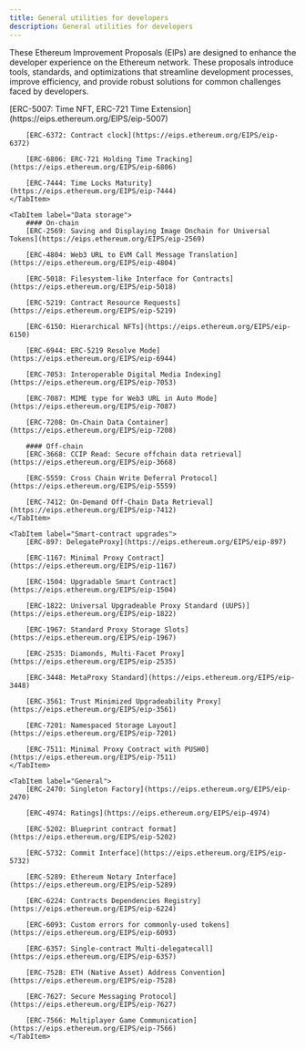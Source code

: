 ```yaml
---
title: General utilities for developers
description: General utilities for developers
---
```



These Ethereum Improvement Proposals (EIPs) are designed to enhance the developer experience on the Ethereum network. These proposals introduce tools, standards, and optimizations that streamline development processes, improve efficiency, and provide robust solutions for common challenges faced by developers.

<Tabs syncKey="utils">
    <TabItem label="Time management">
        [ERC-5007: Time NFT, ERC-721 Time Extension](https://eips.ethereum.org/EIPS/eip-5007)

        [ERC-6372: Contract clock](https://eips.ethereum.org/EIPS/eip-6372)

        [ERC-6806: ERC-721 Holding Time Tracking](https://eips.ethereum.org/EIPS/eip-6806)

        [ERC-7444: Time Locks Maturity](https://eips.ethereum.org/EIPS/eip-7444)
    </TabItem>

    <TabItem label="Data storage">
        #### On-chain
        [ERC-2569: Saving and Displaying Image Onchain for Universal Tokens](https://eips.ethereum.org/EIPS/eip-2569)

        [ERC-4804: Web3 URL to EVM Call Message Translation](https://eips.ethereum.org/EIPS/eip-4804)

        [ERC-5018: Filesystem-like Interface for Contracts](https://eips.ethereum.org/EIPS/eip-5018)

        [ERC-5219: Contract Resource Requests](https://eips.ethereum.org/EIPS/eip-5219)

        [ERC-6150: Hierarchical NFTs](https://eips.ethereum.org/EIPS/eip-6150)

        [ERC-6944: ERC-5219 Resolve Mode](https://eips.ethereum.org/EIPS/eip-6944)

        [ERC-7053: Interoperable Digital Media Indexing](https://eips.ethereum.org/EIPS/eip-7053)

        [ERC-7087: MIME type for Web3 URL in Auto Mode](https://eips.ethereum.org/EIPS/eip-7087)

        [ERC-7208: On-Chain Data Container](https://eips.ethereum.org/EIPS/eip-7208)

        #### Off-chain
        [ERC-3668: CCIP Read: Secure offchain data retrieval](https://eips.ethereum.org/EIPS/eip-3668)

        [ERC-5559: Cross Chain Write Deferral Protocol](https://eips.ethereum.org/EIPS/eip-5559)

        [ERC-7412: On-Demand Off-Chain Data Retrieval](https://eips.ethereum.org/EIPS/eip-7412)
    </TabItem>

    <TabItem label="Smart-contract upgrades">
        [ERC-897: DelegateProxy](https://eips.ethereum.org/EIPS/eip-897)

        [ERC-1167: Minimal Proxy Contract](https://eips.ethereum.org/EIPS/eip-1167)

        [ERC-1504: Upgradable Smart Contract](https://eips.ethereum.org/EIPS/eip-1504)

        [ERC-1822: Universal Upgradeable Proxy Standard (UUPS)](https://eips.ethereum.org/EIPS/eip-1822)

        [ERC-1967: Standard Proxy Storage Slots](https://eips.ethereum.org/EIPS/eip-1967)

        [ERC-2535: Diamonds, Multi-Facet Proxy](https://eips.ethereum.org/EIPS/eip-2535)

        [ERC-3448: MetaProxy Standard](https://eips.ethereum.org/EIPS/eip-3448)

        [ERC-3561: Trust Minimized Upgradeability Proxy](https://eips.ethereum.org/EIPS/eip-3561)

        [ERC-7201: Namespaced Storage Layout](https://eips.ethereum.org/EIPS/eip-7201)

        [ERC-7511: Minimal Proxy Contract with PUSH0](https://eips.ethereum.org/EIPS/eip-7511)
    </TabItem>

    <TabItem label="General">
        [ERC-2470: Singleton Factory](https://eips.ethereum.org/EIPS/eip-2470)

        [ERC-4974: Ratings](https://eips.ethereum.org/EIPS/eip-4974)

        [ERC-5202: Blueprint contract format](https://eips.ethereum.org/EIPS/eip-5202)

        [ERC-5732: Commit Interface](https://eips.ethereum.org/EIPS/eip-5732)

        [ERC-5289: Ethereum Notary Interface](https://eips.ethereum.org/EIPS/eip-5289)

        [ERC-6224: Contracts Dependencies Registry](https://eips.ethereum.org/EIPS/eip-6224)

        [ERC-6093: Custom errors for commonly-used tokens](https://eips.ethereum.org/EIPS/eip-6093)

        [ERC-6357: Single-contract Multi-delegatecall](https://eips.ethereum.org/EIPS/eip-6357)

        [ERC-7528: ETH (Native Asset) Address Convention](https://eips.ethereum.org/EIPS/eip-7528)

        [ERC-7627: Secure Messaging Protocol](https://eips.ethereum.org/EIPS/eip-7627)

        [ERC-7566: Multiplayer Game Communication](https://eips.ethereum.org/EIPS/eip-7566)
    </TabItem>
</Tabs>
